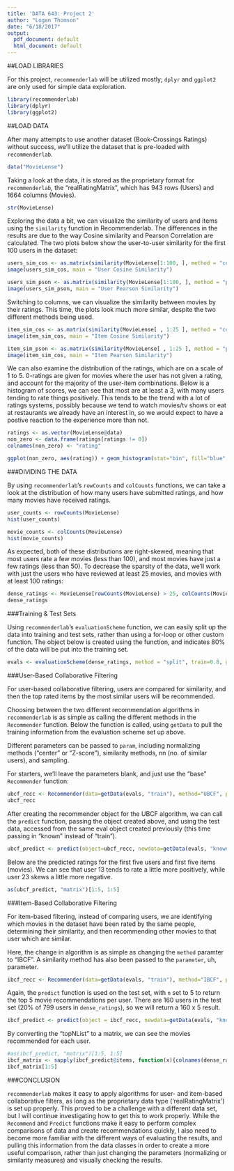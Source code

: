 ```yaml
---
title: 'DATA 643: Project 2'
author: "Logan Thomson"
date: "6/18/2017"
output:
  pdf_document: default
  html_document: default
---
```


##LOAD LIBRARIES  

For this project, `recommenderlab` will be utilized mostly; `dplyr` and `ggplot2` are only used for simple data exploration.  

```r
library(recommenderlab)
library(dplyr)
library(ggplot2)
```  

##LOAD DATA  

After many attempts to use another dataset (Book-Crossings Ratings) without success, we'll utilize the dataset that is pre-loaded with `recommenderlab`.  

```r
data("MovieLense")
```  

Taking a look at the data, it is stored as the proprietary format for `recommenderlab`, the "realRatingMatrix", which has 943 rows (Users) and 1664 columns (Movies).  

```r
str(MovieLense)
``` 

Exploring the data a bit, we can visualize the similarity of users and items using the `similarity` function in Recommenderlab. The differences in the results are due to the way Cosine similarity and Pearson Correlation are calculated. The two plots below show the user-to-user similarity for the first 100 users in the dataset:  

```r
users_sim_cos <- as.matrix(similarity(MovieLense[1:100, ], method = "cosine", which = "users"))
image(users_sim_cos, main = "User Cosine Similarity")
```  

```r
users_sim_pson <- as.matrix(similarity(MovieLense[1:100, ], method = "pearson", which = "users"))
image(users_sim_pson, main = "User Pearson Similarity")
```  

Switching to columns, we can visualize the similarity between movies by their ratings. This time, the plots look much more similar, despite the two different methods being used.  

```r
item_sim_cos <- as.matrix(similarity(MovieLense[ , 1:25 ], method = "cosine", which = "items"))
image(item_sim_cos, main = "Item Cosine Similarity")
```  

```r
item_sim_pson <- as.matrix(similarity(MovieLense[ , 1:25 ], method = "pearson", which = "items"))
image(item_sim_cos, main = "Item Pearson Similarity")
```  

We can also examine the distribution of the ratings, which are on a scale of 1 to 5. 0-ratings are given for movies where the user has not given a rating, and account for the majority of the user-item combinations. Below is a histogram of scores, we can see that most are at least a 3, with many users tending to rate things positively. This tends to be the trend with a lot of ratings systems, possibly because we tend to watch movies/tv shows or eat at restaurants we already have an interest in, so we would expect to have a postive reaction to the experience more than not.  

```r
ratings <- as.vector(MovieLense@data)
non_zero <- data.frame(ratings[ratings != 0])
colnames(non_zero) <- "rating"

ggplot(non_zero, aes(rating)) + geom_histogram(stat="bin", fill="blue", bins=5) + xlab("Rating") + ylab("Frequency") + ggtitle("Distribution of Movie Ratings")
```  

###DIVIDING THE DATA  

By using `recommenderlab`'s `rowCounts` and `colCounts` functions, we can take a look at the distribution of how many users have submitted ratings, and how many movies have received ratings.  

```r
user_counts <- rowCounts(MovieLense)
hist(user_counts)
```  

```r
movie_counts <- colCounts(MovieLense)
hist(movie_counts)
```  

As expected, both of these distributions are right-skewed, meaning that most users rate a few movies (less than 100), and most movies have just a few ratings (less than 50). To decrease the sparsity of the data, we'll work with just the users who have reviewed at least 25 movies, and movies with at least 100 ratings:  

```r
dense_ratings <- MovieLense[rowCounts(MovieLense) > 25, colCounts(MovieLense) > 100]
dense_ratings
```  

###Training & Test Sets  

Using `recommenderlab`'s `evaluationScheme` function, we can easily split up the data into training and test sets, rather than using a for-loop or other custom function.  The object below is created using the function, and indicates 80% of the data will be put into the training set.  

```r
evals <- evaluationScheme(dense_ratings, method = "split", train=0.8, given = 9, goodRating = 3, k=1)
```  

###User-Based Collaborative Filtering  

For user-based collaborative filtering, users are compared for similarity, and then the top rated items by the most similar users will be recommended. 

Choosing between the two different recommendation algorithms in `recommenderlab` is as simple as calling the different methods in the `Recommender` function. Below the function is called, using `getData` to pull the training information from the evaluation scheme set up above. 

Different parameters can be passed to `param`, including normalizing methods ("center" or "Z-score"), similarity methods, nn (no. of similar users), and sampling.  

For starters, we'll leave the parameters blank, and just use the "base" `Recommender` function:  

```r
ubcf_recc <- Recommender(data=getData(evals, "train"), method="UBCF", param=NULL)
ubcf_recc
```  

After creating the recommender object for the UBCF algorithm, we can call the `predict` function, passing the object created above, and using the test data, accessed from the same eval object created previously (this time passing in "known" instead of "train").  

```r
ubcf_predict <- predict(object=ubcf_recc, newdata=getData(evals, "known"), n=5, type="ratings")
```  

Below are the predicted ratings for the first five users and first five items (movies).  We can see that user 13 tends to rate a little more positively, while user 23 skews a little more negative.  

```r
as(ubcf_predict, "matrix")[1:5, 1:5]
```  

###Item-Based Collaborative Filtering  

For item-based filtering, instead of comparing users, we are identifying which movies in the dataset have been rated by the same people, determining their similarity, and then recommending other movies to that user which are similar.  

Here, the change in algorithm is as simple as changing the `method` paramter to "IBCF". A similarity method has also been passed to the `parameter`, uh, parameter.  

```r
ibcf_recc <- Recommender(data=getData(evals, "train"), method="IBCF", parameter=list(method="Jaccard"))
```  

Again, the `predict` function is used on the test set, with `n` set to 5 to return the top 5 movie recommendations per user.  There are 160 users in the test set (20% of 799 users in `dense_ratings`), so we will return a 160 x 5 result.  

```r
ibcf_predict <- predict(object = ibcf_recc, newdata=getData(evals, "known"), n=5)
```  

By converting the "topNList" to a matrix, we can see the movies recommended for each user.  

```r
#as(ibcf_predict, "matrix")[1:5, 1:5]
ibcf_matrix <- sapply(ibcf_predict@items, function(x){colnames(dense_ratings)[x]})
ibcf_matrix[1:5]
```  

###CONCLUSION  

`recommenderlab` makes it easy to apply algorithms for user- and item-based collaborative filters, as long as the proprietary data type ('realRatingMatrix') is set up properly. This proved to be a challenge with a different data set, but I will continue investigating how to get this to work properly.  While the `Recommend` and `Predict` functions make it easy to perform complex comparisons of data and create recommendations quickly, I also need to become more familiar with the different ways of evaluating the results, and pulling this information from the data classes in order to create a more useful comparison, rather than just changing the parameters (normalizing or similarity measures) and visually checking the results.  